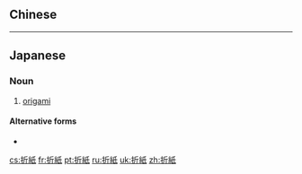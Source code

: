 {{also|折纸|摺紙}}
==Chinese==
{{zh-see|摺紙|v}}

----

==Japanese==
{{ja-kanjitab|お|o1=り|かみ|k2=がみ|r=y|yomi=k}}

===Noun===
{{ja-noun|おりがみ}}

# [[origami]]

====Alternative forms====
* {{ja-l|折り紙}}

[[cs:折紙]]
[[fr:折紙]]
[[pt:折紙]]
[[ru:折紙]]
[[uk:折紙]]
[[zh:折紙]]